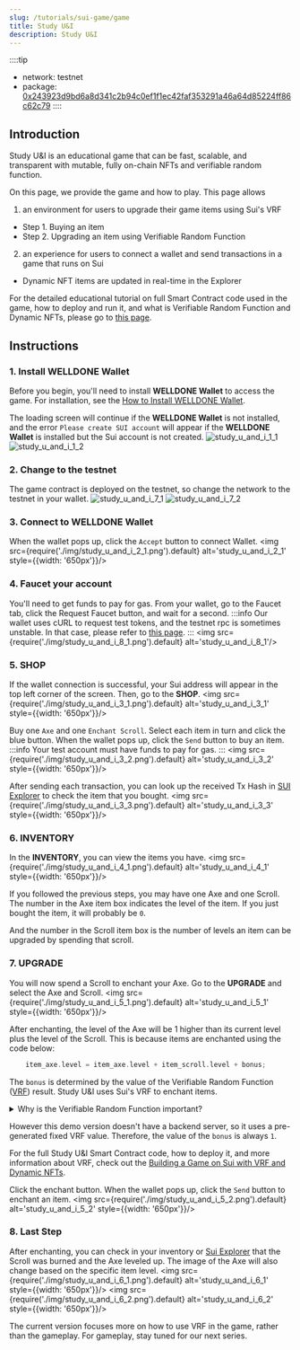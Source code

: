 ```yaml
---
slug: /tutorials/sui-game/game
title: Study U&I
description: Study U&I
---
```


::::tip
- network: testnet
- package: [0x243923d9bd6a8d341c2b94c0ef1f1ec42faf353291a46a64d85224ff86c62c79](https://suiexplorer.com/object/0x243923d9bd6a8d341c2b94c0ef1f1ec42faf353291a46a64d85224ff86c62c79?network=testnet)
::::


<UnityCanvas 
    loaderUrl = "/unity3d/study-u-i/build.loader.js"
    dataUrl = "/unity3d/study-u-i/build.data"
    frameworkUrl = "/unity3d/study-u-i/build.framework.js"
    codeUrl = "/unity3d/study-u-i/build.wasm"
/>

## Introduction
Study U&I is an educational game that can be fast, scalable, and transparent with mutable, fully on-chain NFTs and verifiable random function.

On this page, we provide the game and how to play. This page allows

1. an environment for users to upgrade their game items using Sui's VRF
- Step 1. Buying an item
- Step 2. Upgrading an item using Verifiable Random Function

2. an experience for users to connect a wallet and send transactions in a game that runs on Sui
- Dynamic NFT items are updated in real-time in the Explorer

For the detailed educational tutorial on full Smart Contract code used in the game, how to deploy and run it, and what is Verifiable Random Function and Dynamic NFTs, please go to [this page](https://docs.welldonestudio.io/tutorials/sui-game/).

## Instructions
### 1. Install WELLDONE Wallet
Before you begin, you'll need to install **WELLDONE Wallet** to access the game. For installation, see the [How to Install WELLDONE Wallet](https://docs.welldonestudio.io/wallet/manual/how-to-install).

The loading screen will continue if the **WELLDONE Wallet** is not installed, and the error `Please create SUI account` will appear if the **WELLDONE Wallet** is installed but the Sui account is not created.
![study_u_and_i_1_1](https://github.com/welldonestudio/welldonestudio.github.io/assets/49579003/815f7bd4-e821-4a28-a739-57a5a1c5b6aa)
![study_u_and_i_1_2](https://github.com/welldonestudio/welldonestudio.github.io/assets/49579003/8a6fd136-7e8f-47f0-bcc9-26532d601b10)

### 2. Change to the testnet
The game contract is deployed on the testnet, so change the network to the testnet in your wallet.
![study_u_and_i_7_1](https://github.com/welldonestudio/welldonestudio.github.io/assets/49579003/58d1c12a-5d75-481c-ad8b-66aa93785350)
![study_u_and_i_7_2](https://github.com/welldonestudio/welldonestudio.github.io/assets/49579003/00e871b7-4c62-4c80-a19e-4eef0be5ce6e)

### 3. Connect to WELLDONE Wallet
When the wallet pops up, click the `Accept` button to connect Wallet.
<img src={require('./img/study_u_and_i_2_1.png').default} alt='study_u_and_i_2_1' style={{width: '650px'}}/>

### 4. Faucet your account
You'll need to get funds to pay for gas. From your wallet, go to the Faucet tab, click the Request Faucet button, and wait for a second.
:::info
Our wallet uses cURL to request test tokens, and the testnet rpc is sometimes unstable. In that case, please refer to [this page](https://docs.sui.io/testnet/build/faucet).
:::
<img src={require('./img/study_u_and_i_8_1.png').default} alt='study_u_and_i_8_1'/>

### 5. SHOP
If the wallet connection is successful, your Sui address will appear in the top left corner of the screen. Then, go to the **SHOP**.
<img src={require('./img/study_u_and_i_3_1.png').default} alt='study_u_and_i_3_1' style={{width: '650px'}}/>

Buy one `Axe` and one `Enchant Scroll`. Select each item in turn and click the blue button. When the wallet pops up, click the `Send` button to buy an item.
:::info
Your test account must have funds to pay for gas.
:::
<img src={require('./img/study_u_and_i_3_2.png').default} alt='study_u_and_i_3_2' style={{width: '650px'}}/>

After sending each transaction, you can look up the received Tx Hash in [SUI Explorer](https://suiexplorer.com/) to check the item that you bought.
<img src={require('./img/study_u_and_i_3_3.png').default} alt='study_u_and_i_3_3' style={{width: '650px'}}/>

### 6. INVENTORY
In the **INVENTORY**, you can view the items you have.
<img src={require('./img/study_u_and_i_4_1.png').default} alt='study_u_and_i_4_1' style={{width: '650px'}}/>

If you followed the previous steps, you may have one Axe and one Scroll. The number in the Axe item box indicates the level of the item. If you just bought the item, it will probably be `0`. 

And the number in the Scroll item box is the number of levels an item can be upgraded by spending that scroll.

### 7. UPGRADE
You will now spend a Scroll to enchant your Axe. Go to the **UPGRADE** and select the Axe and Scroll. 
<img src={require('./img/study_u_and_i_5_1.png').default} alt='study_u_and_i_5_1' style={{width: '650px'}}/>

After enchanting, the level of the Axe will be 1 higher than its current level plus the level of the Scroll. This is because items are enchanted using the code below:

```rust
    item_axe.level = item_axe.level + item_scroll.level + bonus;
```

The `bonus` is determined by the value of the Verifiable Random Function ([VRF](https://docs.sui.io/learn/cryptography/ecvrf)) result. Study U&I uses Sui's VRF to enchant items.

<details>
  <summary>Why is the Verifiable Random Function important?</summary>
  <div>
    <div>
    VRF is important because users can provide a seed for the game company to generate a random value, and users can always verify that the game company used that seed to generate the random. Therefore it is transparent.
    </div>
  </div>
</details>

However this demo version doesn't have a backend server, so it uses a pre-generated fixed VRF value. Therefore, the value of the `bonus` is always `1`.

For the full Study U&I Smart Contract code, how to deploy it, and more information about VRF, check out the [Building a Game on Sui with VRF and Dynamic NFTs](https://docs.welldonestudio.io/tutorials/sui-game/#smart-contract-update-item).

Click the enchant button. When the wallet pops up, click the `Send` button to enchant an item.
<img src={require('./img/study_u_and_i_5_2.png').default} alt='study_u_and_i_5_2' style={{width: '650px'}}/>

### 8. Last Step
After enchanting, you can check in your inventory or [Sui Explorer](https://suiexplorer.com/) that the Scroll was burned and the Axe leveled up. The image of the Axe will also change based on the specific item level.
<img src={require('./img/study_u_and_i_6_1.png').default} alt='study_u_and_i_6_1' style={{width: '650px'}}/>
<img src={require('./img/study_u_and_i_6_2.png').default} alt='study_u_and_i_6_2' style={{width: '650px'}}/>

The current version focuses more on how to use VRF in the game, rather than the gameplay. For gameplay, stay tuned for our next series.